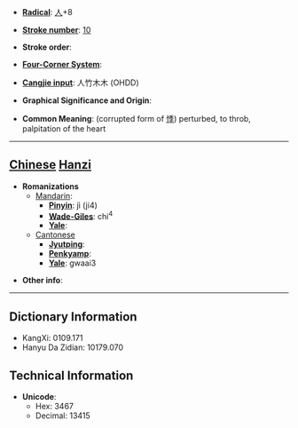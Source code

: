 * '''[[Wiktionary:Chinese radical index| Radical]]''': [[Wiktionary:Chinese radical index 人|人]]+8

* '''[[Wiktionary:Chinese total strokes index|Stroke number]]''': [[Wiktionary:Chinese total strokes index 10|10]]

* '''Stroke order''': 

* '''[[Wiktionary:Chinese four corner index|Four-Corner System]]''': 

* '''[[Wiktionary:Chinese Cangjie index|Cangjie input]]''': 人竹木木 (OHDD)

* '''Graphical Significance and Origin''': 

* '''Common Meaning''': (corrupted form of [[悸]]) perturbed, to throb, palpitation of the heart

----

== [[Chinese]] [[Hanzi]] ==

* '''Romanizations'''
** [[Mandarin]]:
*** '''[[Pinyin]]''': jì (ji4)
*** '''[[Wade-Giles]]''': chi<sup>4</sup>
*** '''[[Yale]]''': 
**[[Cantonese]]
***'''[[Jyutping]]''':
***'''[[Penkyamp]]''': 
***'''[[Yale]]''': gwaai3

* '''Other info''': 

----

== Dictionary Information ==

* KangXi: 0109.171
* Hanyu Da Zidian: 10179.070

== Technical Information ==

* '''Unicode''':
** Hex: 3467
** Decimal: 13415